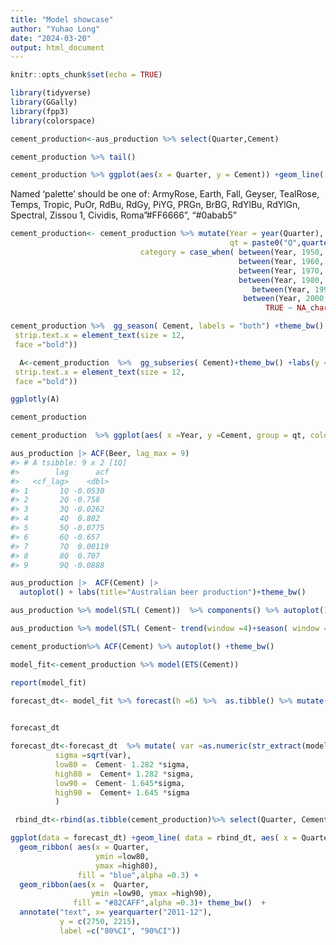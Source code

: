 ```yaml
---
title: "Model showcase"
author: "Yuhao Long"
date: "2024-03-20"
output: html_document
---
```


```r
knitr::opts_chunk$set(echo = TRUE)
```

```r
library(tidyverse)
library(GGally)
library(fpp3)
library(colorspace)
```

```r
cement_production<-aus_production %>% select(Quarter,Cement)

cement_production %>% tail()
```
```r
cement_production %>% ggplot(aes(x = Quarter, y = Cement)) +geom_line( color ="purple", size =1) +geom_point()+theme_bw() +labs(y ="Cement production")
```
Named 'palette' should be one of: ArmyRose, Earth, Fall, Geyser, TealRose, Temps, Tropic, PuOr, RdBu, RdGy, PiYG, PRGn, BrBG, RdYlBu, RdYlGn, Spectral, Zissou 1, Cividis, Roma"#FF6666", "#0abab5"
```r
cement_production<- cement_production %>% mutate(Year = year(Quarter),
                                                 qt = paste0("Q",quarter(Quarter)),
                             category = case_when( between(Year, 1950, 1959) ~ "1950S",
                                                   between(Year, 1960, 1969) ~ "1960S",
                                                   between(Year, 1970, 1979) ~ "1970S",
                                                   between(Year, 1980, 1989) ~ "1980S",
                                                      between(Year, 1990, 1999) ~ "1990S",
                                                    between(Year, 2000, 2010) ~ "2000S",
                                                         TRUE ~ NA_character_  ))
```

```r
cement_production %>%  gg_season( Cement, labels = "both") +theme_bw() +labs(y ="Cement production") +scale_color_gradient(low ="#0abab5", high ="#FF6666") +facet_wrap(.~category) +  theme(strip.background = element_rect(fill = "#90EE90"),
 strip.text.x = element_text(size = 12, 
 face ="bold"))
```
```r
  A<-cement_production  %>%  gg_subseries( Cement)+theme_bw() +labs(y ="Cement production")+  theme(strip.background = element_rect(fill = "#90EE90"),
 strip.text.x = element_text(size = 12, 
 face ="bold"))
```
```r
ggplotly(A)
```
```r
cement_production
```


```r
cement_production  %>% ggplot(aes( x =Year, y =Cement, group = qt, color =qt))+geom_line( size =0.6) +theme_bw()
```
```r
aus_production |> ACF(Beer, lag_max = 9)
#> # A tsibble: 9 x 2 [1Q]
#>        lag      acf
#>   <cf_lag>    <dbl>
#> 1       1Q -0.0530 
#> 2       2Q -0.758  
#> 3       3Q -0.0262 
#> 4       4Q  0.802  
#> 5       5Q -0.0775 
#> 6       6Q -0.657  
#> 7       7Q  0.00119
#> 8       8Q  0.707  
#> 9       9Q -0.0888
```
```r
aus_production |>  ACF(Cement) |>
  autoplot() + labs(title="Australian beer production")+theme_bw()
```

```r
aus_production %>% model(STL( Cement))  %>% components() %>% autoplot()+theme_bw()
```

```r
aus_production %>% model(STL( Cement~ trend(window =4)+season( window ="periodic")))  %>% components() %>% autoplot()+theme_bw()
```
```r
cement_production%>% ACF(Cement) %>% autoplot() +theme_bw()
```


```r
model_fit<-cement_production %>% model(ETS(Cement))
```

```r
report(model_fit)
```
```r
forecast_dt<- model_fit %>% forecast(h =6) %>%  as.tibble() %>% mutate(Cement = as.character(Cement)) %>% rename(model =Cement,
                                                                                                                            Cement =.mean)
```
```r
forecast_dt
```

```r
forecast_dt<-forecast_dt  %>% mutate( var =as.numeric(str_extract(model , "(?<=,\\s)\\d+\\.?\\d*(?:[eE][-+]?\\d+)?")),
          sigma =sqrt(var),
          low80 =  Cement- 1.282 *sigma,
          high80 =  Cement+ 1.282 *sigma,
          low90 =  Cement- 1.645*sigma,
          high90 =  Cement+ 1.645 *sigma
          )
```
```r
 rbind_dt<-rbind(as.tibble(cement_production)%>% select(Quarter, Cement), forecast_dt %>%select(Quarter, Cement))%>% filter(Quarter >= yearquarter("2000-01-01"))
```

```r
ggplot(data = forecast_dt) +geom_line( data = rbind_dt, aes( x = Quarter,  y = Cement))+ geom_line( aes( x = Quarter,  y = Cement), color ="red", size =0.8) + 
  geom_ribbon( aes(x = Quarter, 
                   ymin =low80, 
                   ymax =high80), 
               fill = "blue",alpha =0.3) +
  geom_ribbon(aes(x =  Quarter, 
                  ymin =low90, ymax =high90),
              fill = "#82CAFF",alpha =0.3)+ theme_bw()  +
  annotate("text", x= yearquarter("2011-12"), 
           y = c(2750, 2215), 
           label =c("80%CI", "90%CI"))
```

